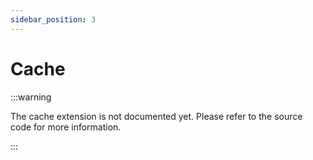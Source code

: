 ```yaml
---
sidebar_position: 3
---
```



# Cache

:::warning

The cache extension is not documented yet. Please refer to the source code for more information.

:::

